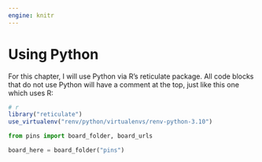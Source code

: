```yaml
---
engine: knitr
---
```


# Using Python

For this chapter, I will use Python via R's reticulate package.
All code blocks that do not use Python will have a comment at the top, just like this one which uses R:


```r
# r
library("reticulate")
use_virtualenv("renv/python/virtualenvs/renv-python-3.10")
```

```python
from pins import board_folder, board_urls
```

```python
board_here = board_folder("pins")
```

